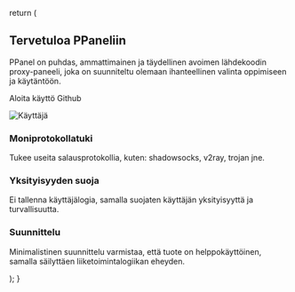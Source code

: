 
return ( <section className="overflow-hidden py-32"> <div className="container relative mx-auto max-w-[90rem] px-6"> <div className="pointer-events-none absolute inset-0 -top-20 -z-10 mx-auto hidden size-[500px] bg-[radial-gradient(hsl(var(--muted-foreground))_1px,transparent_1px)] opacity-25 [background-size:6px_6px] [mask-image:radial-gradient(circle_at_center,white_250px,transparent_250px)] lg:block"></div> <div className="relative flex justify-between gap-16"> <div className="w-full max-w-96 shrink-0 justify-between"> <h1 className="mb-3 mt-6 text-3xl font-bold lg:text-4xl">
Tervetuloa PPaneliin </h1> <p className="text text-muted-foreground">
PPanel on puhdas, ammattimainen ja täydellinen avoimen lähdekoodin proxy-paneeli, joka on suunniteltu olemaan ihanteellinen valinta oppimiseen ja käytäntöön. </p> <p className="flex gap-2 mt-4">
<Link href="/docs" className={buttonVariants({ variant: "default"})}>
Aloita käyttö </Link>
<Link href="https://github.com/perfect-panel" className={buttonVariants({variant: "secondary"})}>
Github </Link> </p> </div> <div className="hidden w-full max-w-3xl shrink-0 lg:block"> <Image
           src="https://urlscan.io/liveshot/?width=1920&height=1080&url=https://user.ppanel.dev"
           alt="Käyttäjä"
           width={1920}
           height={1080}
           className="max-h-[450px] w-full min-w-[450px] max-w-3xl rounded-lg border object-cover"
         /> </div> </div> <div className="relative mt-8 grid md:grid-cols-3"> <div className="flex flex-col gap-y-6 px-2 py-10 md:p-6 lg:p-8"> <SwatchBook /> <div> <h3 className="text-lg font-medium">Moniprotokollatuki</h3> <p className="mt-1 text-sm text-muted-foreground">
Tukee useita salausprotokollia, kuten: shadowsocks, v2ray, trojan jne. </p> </div> </div> <div className="flex flex-col gap-y-6 px-2 py-10 md:p-6 lg:p-8"> <ShieldCheck /> <div> <h3 className="text-lg font-medium">Yksityisyyden suoja</h3> <p className="mt-1 text-sm text-muted-foreground">
Ei tallenna käyttäjälogia, samalla suojaten käyttäjän yksityisyyttä ja turvallisuutta. </p> </div> </div> <div className="flex flex-col gap-y-6 px-2 py-10 md:p-6 lg:p-8"> <Component /> <div> <h3 className="text-lg font-medium">Suunnittelu</h3> <p className="mt-1 text-sm text-muted-foreground">
Minimalistinen suunnittelu varmistaa, että tuote on helppokäyttöinen, samalla säilyttäen liiketoimintalogiikan eheyden. </p> </div> </div> <div className="absolute -inset-x-4 top-0 h-px bg-input md:hidden"></div> <div className="absolute -inset-x-4 top-[-0.5px] row-start-2 h-px bg-input md:hidden"></div> <div className="absolute -inset-x-4 top-[-0.5px] row-start-3 h-px bg-input md:hidden"></div> <div className="absolute -inset-x-4 bottom-0 row-start-4 h-px bg-input md:hidden"></div> <div className="absolute -left-2 -top-2 bottom-0 w-px bg-input md:hidden"></div> <div className="absolute -right-2 -top-2 bottom-0 col-start-2 w-px bg-input md:hidden"></div> <div className="absolute -inset-x-2 top-0 hidden h-px bg-input md:block"></div> <div className="absolute -top-2 bottom-0 left-0 hidden w-px bg-input md:block"></div> <div className="absolute -left-[0.5px] -top-2 bottom-0 col-start-2 hidden w-px bg-input md:block"></div> <div className="absolute -left-[0.5px] -top-2 bottom-0 col-start-3 hidden w-px bg-input md:block"></div> <div className="absolute -top-2 bottom-0 right-0 hidden w-px bg-input md:block"></div> </div> </div> </section>

);
}
